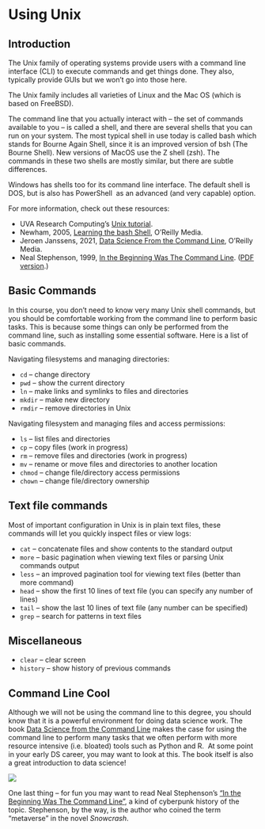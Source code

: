 # Using Unix

## Introduction

The Unix family of operating systems provide users with a command line interface (CLI) to execute commands and get things done. They also, typically provide GUIs but we won't go into those here.

The Unix family includes all varieties of Linux and the Mac OS (which is based on FreeBSD).

The command line that you actually interact with – the set of commands available to you – is called a shell, and there are several shells that you can run on your system. The most typical shell in use today is called bash which stands for Bourne Again Shell, since it is an improved version of bsh (The Bourne Shell). New versions of MacOS use the Z shell (zsh). The commands in these two shells are mostly similar, but there are subtle differences.

Windows has shells too for its command line interface. The default shell is DOS, but is also has PowerShell  as an advanced (and very capable) option.

For more information, check out these resources:

* UVA Research Computing's [Unix tutorial](https://learning.rc.virginia.edu/notes/unix-tutorial/).
* Newham, 2005, [Learning the bash Shell](https://learning.oreilly.com/library/view/learning-the-bash/0596009658/), O'Reilly Media.
* Jeroen Janssens, 2021, [Data Science From the Command Line](https://datascienceatthecommandline.com/2e/), O’Reilly Media.
* Neal Stephenson, 1999, [In the Beginning Was The Command Line](http://project.cyberpunk.ru/lib/in_the_beginning_was_the_command_line/). ([PDF version](http://public-library.uk/ebooks/23/31.pdf).)

## Basic Commands

In this course, you don't need to know very many Unix shell commands, but you should be comfortable working from the command line to perform basic tasks. This is because some things can only be performed from the command line, such as installing some essential software. Here is a list of basic commands.

Navigating filesystems and managing directories:

* `cd` – change directory
* `pwd` – show the current directory
* `ln` – make links and symlinks to files and directories
* `mkdir` – make new directory
* `rmdir` – remove directories in Unix

Navigating filesystem and managing files and access permissions:

* `ls` – list files and directories
* `cp` – copy files (work in progress)
* `rm` – remove files and directories (work in progress)
* `mv` – rename or move files and directories to another location
* `chmod` – change file/directory access permissions
* `chown` – change file/directory ownership

## Text file commands

Most of important configuration in Unix is in plain text files, these commands will let you quickly inspect files or view logs:

* `cat` – concatenate files and show contents to the standard output
* `more` – basic pagination when viewing text files or parsing Unix commands output
* `less` – an improved pagination tool for viewing text files (better than more command)
* `head` – show the first 10 lines of text file (you can specify any number of lines)
* `tail` – show the last 10 lines of text file (any number can be specified)
* `grep` – search for patterns in text files

## Miscellaneous

* `clear` – clear screen
* `history` – show history of previous commands

## Command Line Cool

Although we will not be using the command line to this degree, you should know that it is a powerful environment for doing data science work. The book [Data Science from the Command Line](https://datascienceatthecommandline.com/2e/) makes the case for using the command line to perform many tasks that we often perform with more resource intensive (i.e. bloated) tools such as Python and R.  At some point in your early DS career, you may want to look at this. The book itself is also a great introduction to data science!

![](../media/dsatcl-cover-small.png)

One last thing – for fun you may want to read Neal Stephenson's ["In the Beginning Was The Command Line"](http://project.cyberpunk.ru/lib/in_the_beginning_was_the_command_line/), a kind of cyberpunk history of the topic. Stephenson, by the way, is the author who coined the term "metaverse" in the novel _Snowcrash_.

